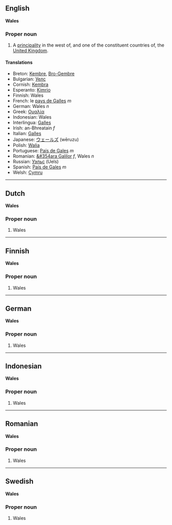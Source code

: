 ==English==
'''Wales'''

===Proper noun===

#A [[principality]] in the west of, and one of the constituent countries of, the [[United Kingdom]].

====Translations====

*Breton: [[Kembre]], [[Bro-Gembre]]
*Bulgarian: [[Уелс]]
*Cornish: [[Kembra]]
*Esperanto: [[Kimrio]]
*Finnish: Wales
*French:  le [[pays de Galles]] ''m''
*German: Wales ''n''
*Greek: [[Ουαλία|&Omicron;&upsilon;&alpha;&lambda;&#0943;&alpha;]]
*Indonesian:  Wales
*Interlingua: [[Galles]]
*Irish: an-Bhreatain ''f''
*Italian: [[Galles]]
*Japanese:  [[ウェールズ]] (wēruzu)
*Polish: [[Walia]]
*Portuguese: [[País de Gales]] ''m''
*Romanian: [[&#354ara Galilor]] ''f'', Wales ''n''
*Russian: [[Уэльс]] (Uels)
*Spanish: [[País de Gales]] ''m''
*Welsh: [[Cymru]]

----
==Dutch==
'''Wales'''

===Proper noun===

#Wales

----
==Finnish==
'''Wales'''

===Proper noun===

#Wales
----
==German==
'''Wales'''

===Proper noun===

#Wales
----
==Indonesian==
'''Wales'''

===Proper noun===

#Wales
----
==Romanian==
'''Wales'''

===Proper noun===

#Wales
----
==Swedish==
'''Wales'''

===Proper noun===

#Wales